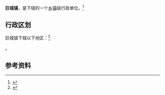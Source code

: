 {{中国乡级行政区|14/03/21/107/000}}

'''巨城镇'''，是{{PRC admin/fullname|14/03/21/107/000|3}}下辖的一个[[乡镇|乡镇]]级行政单位。<ref>{{PRC admin/ref sgc|{{PRC admin/parent|14/03/21/107/000}}}}</ref>

== 行政区划 ==

巨城镇下辖以下地区：<ref>{{PRC admin/ref sgc|14/03/21/107/000}}</ref>

{{PRC admin/children|14/03/21/107/000}}。

== 参考资料 ==

{{reflist}}

{{行政区划小作品}}
{{PRC admin/navcat|14/03/21/107/000}}
